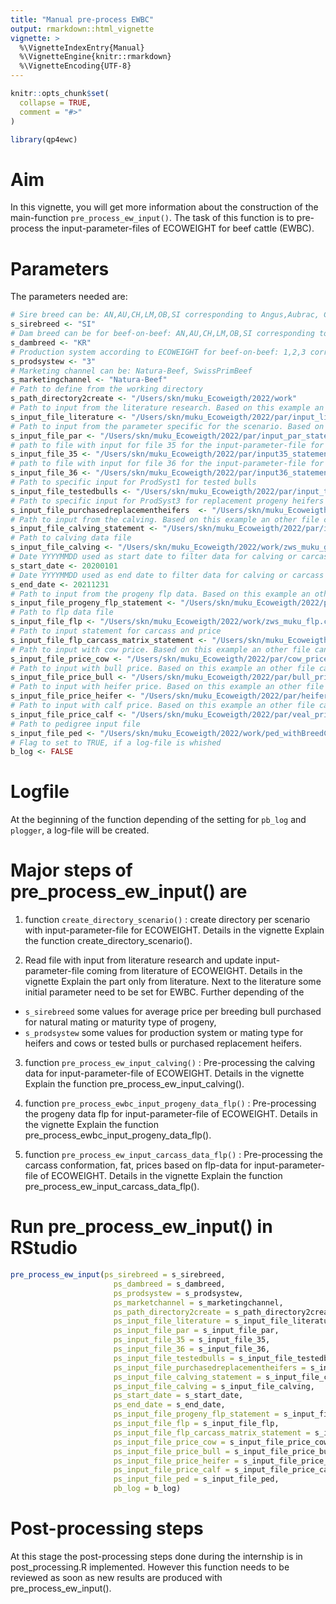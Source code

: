 ```yaml
---
title: "Manual pre-process EWBC"
output: rmarkdown::html_vignette
vignette: >
  %\VignetteIndexEntry{Manual}
  %\VignetteEngine{knitr::rmarkdown}
  %\VignetteEncoding{UTF-8}
---
```


```r
knitr::opts_chunk$set(
  collapse = TRUE,
  comment = "#>"
)
```

```r
library(qp4ewc)
```

# Aim

In this vignette, you will get more information about the construction of the main-function `pre_process_ew_input()`. The task of this function is to pre-process the input-parameter-files of ECOWEIGHT for beef cattle (EWBC).

# Parameters

The parameters needed are:

```r
# Sire breed can be: AN,AU,CH,LM,OB,SI corresponding to Angus,Aubrac, Charolais, Limousin, Original-Braunvieh, Simmental
s_sirebreed <- "SI"
# Dam breed can be for beef-on-beef: AN,AU,CH,LM,OB,SI corresponding to Angus,Aubrac, Charolais, Limousin, Original-Braunvieh, Simmental 
s_dambreed <- "KR"
# Production system according to ECOWEIGHT for beef-on-beef: 1,2,3 corresponding to purebreeding, crossbreeding, terminal crossing
s_prodsystew <- "3"
# Marketing channel can be: Natura-Beef, SwissPrimBeef
s_marketingchannel <- "Natura-Beef"
# Path to define from the working directory
s_path_directory2create <- "/Users/skn/muku_Ecoweigth/2022/work"
# Path to input from the literature research. Based on this example an other file can be created with different input-value and input-source.
s_input_file_literature <- "/Users/skn/muku_Ecoweigth/2022/par/input_literature.txt"
# Path to input from the parameter specific for the scenario. Based on this example an other file can be created with different input-value.
s_input_file_par <- "/Users/skn/muku_Ecoweigth/2022/par/input_par_statement.txt"
# path to file with input for file 35 for the input-parameter-file for ECOWEIGHT
s_input_file_35 <- "/Users/skn/muku_Ecoweigth/2022/par/input35_statement.txt"
# path to file with input for file 36 for the input-parameter-file for ECOWEIGHT
s_input_file_36 <- "/Users/skn/muku_Ecoweigth/2022/par/input36_statement.txt"
# Path to specific input for ProdSyst1 for tested bulls
s_input_file_testedbulls <- "/Users/skn/muku_Ecoweigth/2022/par/input_testedbulls.txt"
# Path to specific input for ProdSyst3 for replacement progeny heifers
s_input_file_purchasedreplacementheifers  <- "/Users/skn/muku_Ecoweigth/2022/par/input_purchasedreplacementheifers.txt"
# Path to input from the calving. Based on this example an other file can be created with different input-values.
s_input_file_calving_statement <- "/Users/skn/muku_Ecoweigth/2022/par/input_calving_statement.txt"
# Path to calving data file
s_input_file_calving <- "/Users/skn/muku_Ecoweigth/2022/work/zws_muku_gal.csv"
# Date YYYYMMDD used as start date to filter data for calving or carcass
s_start_date <- 20200101
# Date YYYYMMDD used as end date to filter data for calving or carcass
s_end_date <- 20211231
# Path to input from the progeny flp data. Based on this example an other file can be created with different input-values.
s_input_file_progeny_flp_statement <- "/Users/skn/muku_Ecoweigth/2022/par/input_flp_statement.txt"
# Path to flp data file
s_input_file_flp <- "/Users/skn/muku_Ecoweigth/2022/work/zws_muku_flp.csv"
# Path to input statement for carcass and price
s_input_file_flp_carcass_matrix_statement <- "/Users/skn/muku_Ecoweigth/2022/par/input_flp_carcass_matrix_statement.txt"
# Path to input with cow price. Based on this example an other file can be created with different input-values.
s_input_file_price_cow <- "/Users/skn/muku_Ecoweigth/2022/par/cow_price.txt"
# Path to input with bull price. Based on this example an other file can be created with different input-values.
s_input_file_price_bull <- "/Users/skn/muku_Ecoweigth/2022/par/bull_price.txt"
# Path to input with heifer price. Based on this example an other file can be created with different input-values.ONLY REQUIRED BEEF ON DAIRY (will not be used for beef on beef)
s_input_file_price_heifer <- "/Users/skn/muku_Ecoweigth/2022/par/heifer_price.txt"
# Path to input with calf price. Based on this example an other file can be created with different input-values.
s_input_file_price_calf <- "/Users/skn/muku_Ecoweigth/2022/par/veal_price.txt"
# Path to pedigree input file
s_input_file_ped <- "/Users/skn/muku_Ecoweigth/2022/work/ped_withBreedCode_damside"
# Flag to set to TRUE, if a log-file is whished
b_log <- FALSE
```

# Logfile

At the beginning of the function depending of the setting for `pb_log` and `plogger`, a log-file will be created.

# Major steps of pre_process_ew_input() are

 1) function `create_directory_scenario()` : create directory per scenario with input-parameter-file for ECOWEIGHT. Details in the vignette Explain the function create_directory_scenario().
 
 2) Read file with input from literature research and update input-parameter-file coming from literature of ECOWEIGHT. Details in the vignette Explain the part only from literature. Next to the literature some initial parameter need to be set for EWBC. Further depending of the 
 * `s_sirebreed` some values for average price per breeding bull purchased for natural mating or maturity type of progeny, 
 * `s_prodsystew` some values for production system or mating type for heifers and cows or tested bulls or purchased replacement heifers.
 
 3) function `pre_process_ew_input_calving()` : Pre-processing the calving data for input-parameter-file of ECOWEIGHT. Details in the vignette Explain the function pre_process_ew_input_calving().
 
 4) function `pre_process_ewbc_input_progeny_data_flp()` : Pre-processing the progeny data flp for input-parameter-file of ECOWEIGHT. Details in the vignette Explain the function pre_process_ewbc_input_progeny_data_flp(). 
 
 5) function `pre_process_ew_input_carcass_data_flp()` : Pre-processing the carcass conformation, fat, prices based on flp-data for input-parameter-file of ECOWEIGHT. Details in the vignette Explain the function pre_process_ew_input_carcass_data_flp().

# Run pre_process_ew_input() in RStudio


```r
pre_process_ew_input(ps_sirebreed = s_sirebreed,
                       ps_dambreed = s_dambreed,
                       ps_prodsystew = s_prodsystew,
                       ps_marketchannel = s_marketingchannel,
                       ps_path_directory2create = s_path_directory2create,
                       ps_input_file_literature = s_input_file_literature,
                       ps_input_file_par = s_input_file_par,
                       ps_input_file_35 = s_input_file_35,
                       ps_input_file_36 = s_input_file_36,
                       ps_input_file_testedbulls = s_input_file_testedbulls,
                       ps_input_file_purchasedreplacementheifers = s_input_file_purchasedreplacementheifers,
                       ps_input_file_calving_statement = s_input_file_calving_statement,
                       ps_input_file_calving = s_input_file_calving,
                       ps_start_date = s_start_date,
                       ps_end_date = s_end_date,
                       ps_input_file_progeny_flp_statement = s_input_file_progeny_flp_statement,
                       ps_input_file_flp = s_input_file_flp,
                       ps_input_file_flp_carcass_matrix_statement = s_input_file_flp_carcass_matrix_statement,
                       ps_input_file_price_cow = s_input_file_price_cow,
                       ps_input_file_price_bull = s_input_file_price_bull,
                       ps_input_file_price_heifer = s_input_file_price_heifer,
                       ps_input_file_price_calf = s_input_file_price_calf,
                       ps_input_file_ped = s_input_file_ped,
                       pb_log = b_log)
```

# Post-processing steps

At this stage the post-processing steps done during the internship is in post_processing.R implemented.
However this function needs to be reviewed as soon as new results are produced with pre_process_ew_input().
